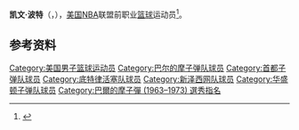 {{noteTA|G1=NBA}}
{{Infobox NBA Player
| name         = 凯文·波特<br/>{{lang|en|Kevin Porter }}
| number       = 10,1
| position     = 控球后卫     
| birth_date   = {{Birth date|1950|4|17}}
| birth_place  = 
| nationality  = {{USA}}
| height_ft    = 6 
| height_in    = 0
| weight_lb    = 170
| highschool   = DuSable in Chicago, Illinois 
| college      = Saint Francis University 
| draft =
| draft_year   = 1972
| draft_round  = 3
| draft_pick   = 9
| draft_team   = 巴尔的摩子弹
| career_start = 1972
| career_end   = 1983
| teams        = <!-- 效力過球隊 -->
| coach        = <!-- 執教過球隊 -->
| highlights   = <!-- 生涯焦點與獲得獎項 -->
| stat1label   = 
| stat1value   = 
| stat2label   = 
| stat2value   = 
| stat3label   = 
| stat3value   = 
| letter       = 
| bbr          = 
| profile      = 
| HOF          = <!-- 名人堂 -->
| HOF_player   = <!-- 球員名人堂 -->
| HOF_coach    = <!-- 教練名人堂 -->
}}

'''凯文·波特'''（{{lang-en|'''Kevin Porter'''}}，{{Bd|1950年|4月17日||}}），[[美国|美国]][[NBA|NBA]]联盟前职业[[篮球|篮球]]运动员<ref>{{Cite web|url=http://www.basketball-reference.com/players/p/porteke01.html|title=凯文·波特|accessdate=2016年4月14日|author=|date=|publisher=|archive-date=2013年5月18日|archive-url=https://www.webcitation.org/6Gh85qhCT?url=http://www.basketball-reference.com/players/p/porteke01.html|dead-url=no}}</ref>。

==参考资料==
{{reflist}}

{{Basketball-player-stub}}
{{1972 NBA Draft}}
{{NBA助攻王}}

{{Authority control}}
{{DEFAULTSORT:Porter, Kevin}}
[[Category:美国男子篮球运动员|Category:美国男子篮球运动员]]
[[Category:巴尔的摩子弹队球员|Category:巴尔的摩子弹队球员]]
[[Category:首都子弹队球员|Category:首都子弹队球员]]
[[Category:底特律活塞队球员|Category:底特律活塞队球员]]
[[Category:新泽西网队球员|Category:新泽西网队球员]]
[[Category:华盛顿子弹队球员|Category:华盛顿子弹队球员]]
[[Category:巴爾的摩子彈_(1963–1973)_選秀指名|Category:巴爾的摩子彈 (1963–1973) 選秀指名]]